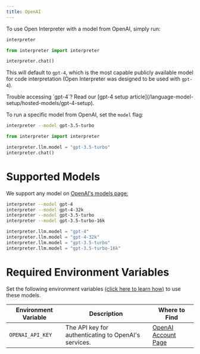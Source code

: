 ```yaml
---
title: OpenAI
---
```


To use Open Interpreter with a model from OpenAI, simply run:

<CodeGroup>

```bash Terminal
interpreter
```

```python Python
from interpreter import interpreter

interpreter.chat()
```

</CodeGroup>

This will default to `gpt-4`, which is the most capable publicly available model for code interpretation (Open Interpreter was designed to be used with `gpt-4`).

<Info>
  Trouble accessing `gpt-4`? Read our [gpt-4 setup
  article](/language-model-setup/hosted-models/gpt-4-setup).
</Info>

To run a specific model from OpenAI, set the `model` flag:

<CodeGroup>

```bash Terminal
interpreter --model gpt-3.5-turbo
```

```python Python
from interpreter import interpreter

interpreter.llm.model = "gpt-3.5-turbo"
interpreter.chat()
```

</CodeGroup>

# Supported Models

We support any model on [OpenAI's models page:](https://platform.openai.com/docs/models/)

<CodeGroup>

```bash Terminal
interpreter --model gpt-4
interpreter --model gpt-4-32k
interpreter --model gpt-3.5-turbo
interpreter --model gpt-3.5-turbo-16k
```

```python Python
interpreter.llm.model = "gpt-4"
interpreter.llm.model = "gpt-4-32k"
interpreter.llm.model = "gpt-3.5-turbo"
interpreter.llm.model = "gpt-3.5-turbo-16k"
```

</CodeGroup>

# Required Environment Variables

Set the following environment variables [(click here to learn how)](https://chat.openai.com/share/1062cdd8-62a1-4aa8-8ec9-eca45645971a) to use these models.

| Environment Variable | Description                                          | Where to Find                                                       |
| -------------------- | ---------------------------------------------------- | ------------------------------------------------------------------- |
| `OPENAI_API_KEY`     | The API key for authenticating to OpenAI's services. | [OpenAI Account Page](https://platform.openai.com/account/api-keys) |
